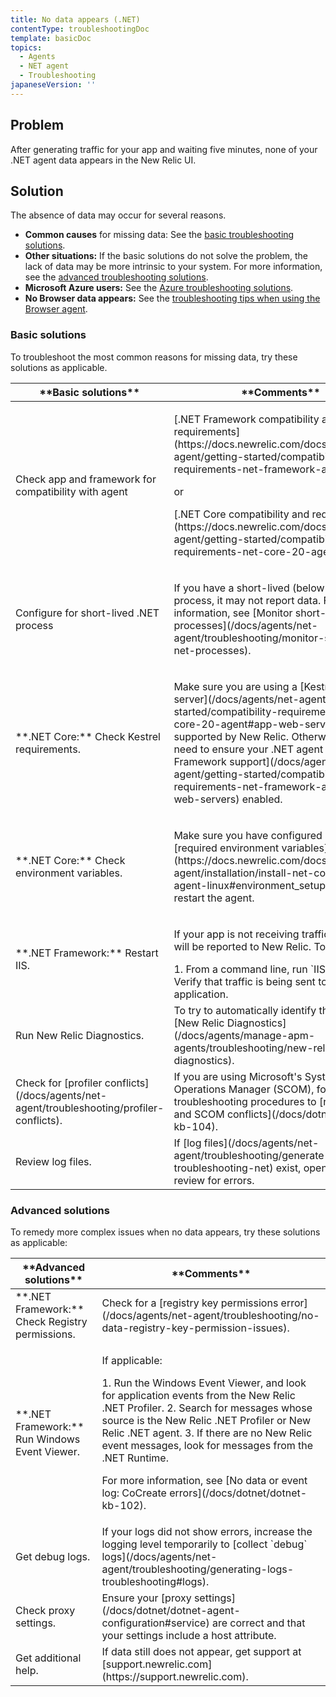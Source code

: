 ```yaml
---
title: No data appears (.NET)
contentType: troubleshootingDoc
template: basicDoc
topics:
  - Agents
  - NET agent
  - Troubleshooting
japaneseVersion: ''
---
```


## Problem

After generating traffic for your app and waiting five minutes, none of your .NET agent data appears in the New Relic UI.

## Solution

The absence of data may occur for several reasons.

*   **Common causes** for missing data: See the [basic troubleshooting solutions](#basic-solutions).
*   **Other situations:** If the basic solutions do not solve the problem, the lack of data may be more intrinsic to your system. For more information, see the [advanced troubleshooting solutions](#advanced-solutions).
*   **Microsoft Azure users:** See the [Azure troubleshooting solutions](/docs/agents/net-agent/azure-troubleshooting).
*   **No Browser data appears:** See the [troubleshooting tips when using the Browser agent](/docs/agents/net-agent/troubleshooting/no-page-load-timing-data-appears-net).

### Basic solutions

To troubleshoot the most common reasons for missing data, try these solutions as applicable.

<table>
  <thead>
    <tr>
      <th>
        **Basic solutions**
      </th>
      <th>
        **Comments**
      </th>
    </tr>
  </thead>
  <tbody>
    <tr>
      <td>
        Check app and framework for compatibility with agent
      </td>
      <td>
        <p>[.NET Framework compatibility and requirements](https://docs.newrelic.com/docs/agents/net-agent/getting-started/compatibility-requirements-net-framework-agent)</p>
        <p>or</p>
        <p>[.NET Core compatibility and requirements](https://docs.newrelic.com/docs/agents/net-agent/getting-started/compatibility-requirements-net-core-20-agent)</p>
      </td>
    </tr>
    <tr>
      <td>
        Configure for short-lived .NET process
      </td>
      <td>
        <p>If you have a short-lived (below 60 seconds) process, it may not report data. For more information, see [Monitor short-lived processes](/docs/agents/net-agent/troubleshooting/monitor-short-lived-net-processes).</p>
      </td>
    </tr>
    <tr>
      <td>
        **.NET Core:** Check Kestrel requirements.
      </td>
      <td>
        <p>Make sure you are using a [Kestrel app/web server](/docs/agents/net-agent/getting-started/compatibility-requirements-net-core-20-agent#app-web-servers) supported by New Relic. Otherwise, you may need to ensure your .NET agent has [.NET Framework support](/docs/agents/net-agent/getting-started/compatibility-requirements-net-framework-agent#app-web-servers) enabled.</p>
      </td>
    </tr>
    <tr>
      <td>
        **.NET Core:** Check environment variables.
      </td>
      <td>
        <p>Make sure you have configured all the [required environment variables](https://docs.newrelic.com/docs/agents/net-agent/installation/install-net-core-20-agent-linux#environment_setup), then restart the agent.</p>
      </td>
    </tr>
    <tr>
      <td>
        **.NET Framework:** Restart IIS.
      </td>
      <td>
        <p>If your app is not receiving traffic, no data will be reported to New Relic. To restart IIS:</p>
        1.  From a command line, run `IISRESET`.
        2.  Verify that traffic is being sent to your application.
      </td>
    </tr>
    <tr>
      <td>
        Run New Relic Diagnostics.
      </td>
      <td>
        To try to automatically identify the issue, use [New Relic Diagnostics](/docs/agents/manage-apm-agents/troubleshooting/new-relic-diagnostics).
      </td>
    </tr>
    <tr>
      <td>
        Check for [profiler conflicts](/docs/agents/net-agent/troubleshooting/profiler-conflicts).
      </td>
      <td>
        If you are using Microsoft's System Center Operations Manager (SCOM), follow the troubleshooting procedures to [resolve .NET and SCOM conflicts](/docs/dotnet/dotnet-kb-104).
      </td>
    </tr>
    <tr>
      <td>
        Review log files.
      </td>
      <td>
        If [log files](/docs/agents/net-agent/troubleshooting/generate-logs-troubleshooting-net) exist, open them and review for errors.
      </td>
    </tr>
  </tbody>
</table>

### Advanced solutions

To remedy more complex issues when no data appears, try these solutions as applicable:

<table>
  <thead>
    <tr>
      <th>
        **Advanced solutions**
      </th>
      <th>
        **Comments**
      </th>
    </tr>
  </thead>
  <tbody>
    <tr>
      <td>
        **.NET Framework:** Check Registry permissions.
      </td>
      <td>
        Check for a [registry key permissions error](/docs/agents/net-agent/troubleshooting/no-data-registry-key-permission-issues).
      </td>
    </tr>
    <tr>
      <td>
        **.NET Framework:** Run Windows Event Viewer.
      </td>
      <td>
        <p>If applicable:</p>
        1.  Run the Windows Event Viewer, and look for application events from the New Relic .NET Profiler.
        2.  Search for messages whose source is the New Relic .NET Profiler or New Relic .NET agent.
        3.  If there are no New Relic event messages, look for messages from the .NET Runtime.
        <p>For more information, see [No data or event log: CoCreate errors](/docs/dotnet/dotnet-kb-102).</p>
      </td>
    </tr>
    <tr>
      <td>
        Get debug logs.
      </td>
      <td>
        If your logs did not show errors, increase the logging level temporarily to [collect `debug` logs](/docs/agents/net-agent/troubleshooting/generating-logs-troubleshooting#logs).
      </td>
    </tr>
    <tr>
      <td>
        Check proxy settings.
      </td>
      <td>
        Ensure your [proxy settings](/docs/dotnet/dotnet-agent-configuration#service) are correct and that your settings include a host attribute.
      </td>
    </tr>
    <tr>
      <td>
        Get additional help.
      </td>
      <td>
        If data still does not appear, get support at [support.newrelic.com](https://support.newrelic.com).
      </td>
    </tr>
  </tbody>
</table>